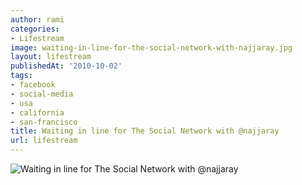 ```yaml
---
author: rami
categories:
- Lifestream
image: waiting-in-line-for-the-social-network-with-najjaray.jpg
layout: lifestream
publishedAt: '2010-10-02'
tags:
- facebook
- social-media
- usa
- california
- san-francisco
title: Waiting in line for The Social Network with @najjaray
url: lifestream
---
```


![Waiting in line for The Social Network with @najjaray](/assets/images/content/lifestream/waiting-in-line-for-the-social-network-with-najjaray.jpg)